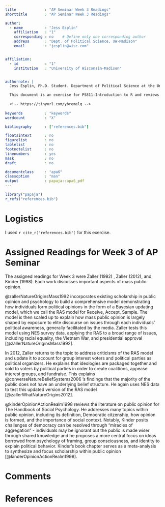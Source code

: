 ```yaml
---
title             : "AP Seminar Week 3 Readings"
shorttitle        : "AP Seminar Week 3 Readings"

author: 
  - name          : "Jess Esplin"
    affiliation   : "1"
    corresponding : no    # Define only one corresponding author
    address       : "Dept. of Political Science, UW-Madison"
    email         : "jesplin@wisc.com"


affiliation:
  - id            : "1"
    institution   : "University of Wisconsin-Madison"


authornote: |
  Jess Esplin, Ph.D. Student. Department of Political Science at the University of Wisconsin-Madison.

  This document is an exercise for PS811-Introduction to R and reviews each reading assigned for Week 3 of the Fall 2020 AP Seminar class, PS904.
  
  <!-- https://tinyurl.com/ybremelq -->
  
keywords          : "keywords"
wordcount         : "X"

bibliography      : ["references.bib"]

floatsintext      : no
figurelist        : no
tablelist         : no
footnotelist      : no
linenumbers       : yes
mask              : no
draft             : no

documentclass     : "apa6"
classoption       : "man"
output            : papaja::apa6_pdf
---
```


```r
library("papaja")
r_refs("references.bib")
```

# Logistics
I used `r cite_r("references.bib")` for this exercise.

# Assigned Readings for Week 3 of AP Seminar

The assigned readings for Week 3 were Zaller (1992) , Zaller (2012), and Kinder (1998). Each work discusses important aspects of mass public opinion.  

@zallerNatureOriginsMass1992 incorporates existing scholarship in public opinion and psychology to build a comprehensive model demonstrating how individuals form political opinions in the form of a Bayesian updating model, which we call the RAS model for Receive, Accept, Sample. The model is then scaled up to explain how mass public opinion is largely shaped by exposure to elite discourse on issues through each individuals' political awareness, generally facilitated by the media. Zaller tests this model using NES survey data, applying the RAS to a broad range of issues, including racial equality, the Vietnam War, and presidential approval [@zallerNatureOriginsMass1992]. 

In 2012, Zaller returns to the topic to address criticisms of the RAS model and update it to account for group interest voters and political parties as political organizers. He explains that ideologies are packaged together and sold to voters by political parties in order to create coalitions, appease interest groups, and fundraise. This explains @converseNatureBeliefSystems2006 's findings that the majority of the public does not have an underlying belief structure. He again uses NES data to test this updated version of the RAS model [@zallerWhatNatureOrigins2012]. 

@kinderOpinionActionRealm1998 reviews the literature on public opinion for The Handbook of Social Psychology. He addresses many topics within public opinion, including its definition, Democratic citzenship, how opinion is formed, and the importance of social context. Notably, Kinder posits challenges of democracy can be resolved through "miracles of aggregation" - individuals may be ignorant but the public is made wiser through shared knowledge and he proposes a more central focus on ideas borrowed from psychology of framing, group consciousness, and identity to explain political behavior. Kinder's book chapter serves as a meta-analysis to synthesize and focus scholarship within public opinion [@kinderOpinionActionRealm1998].

# Comments



\newpage

# References

\begingroup
\setlength{\parindent}{-0.5in}
\setlength{\leftskip}{0.5in}

<div id="refs" custom-style="Bibliography"></div>
\endgroup
